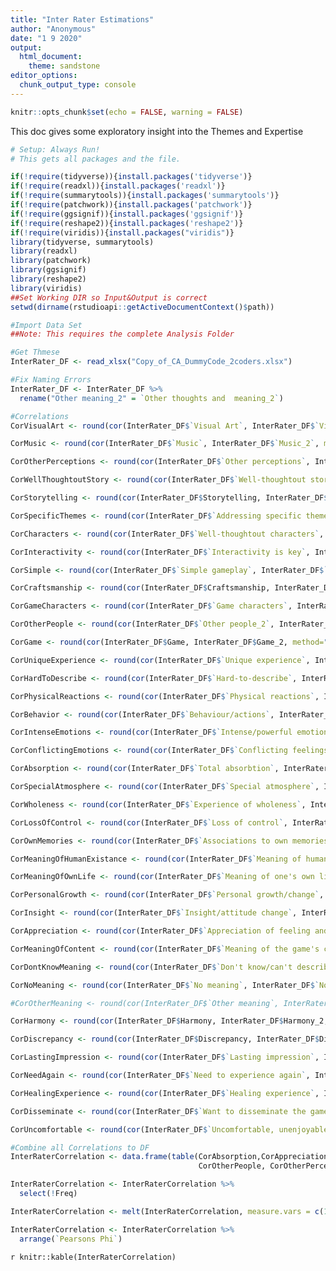 ```yaml
---
title: "Inter Rater Estimations"
author: "Anonymous"
date: "1 9 2020"
output: 
  html_document:
    theme: sandstone
editor_options: 
  chunk_output_type: console
---
```




```r
knitr::opts_chunk$set(echo = FALSE, warning = FALSE)
```



This doc gives some exploratory insight into the Themes and Expertise


```r

# Setup: Always Run!
# This gets all packages and the file.

if(!require(tidyverse)){install.packages('tidyverse')}
if(!require(readxl)){install.packages('readxl')}
if(!require(summarytools)){install.packages('summarytools')}
if(!require(patchwork)){install.packages('patchwork')}
if(!require(ggsignif)){install.packages('ggsignif')}
if(!require(reshape2)){install.packages('reshape2')}
if(!require(viridis)){install.packages("viridis")}
library(tidyverse, summarytools)
library(readxl)
library(patchwork)
library(ggsignif)
library(reshape2)
library(viridis)
##Set Working DIR so Input&Output is correct
setwd(dirname(rstudioapi::getActiveDocumentContext()$path))

```


```r
#Import Data Set
##Note: This requires the complete Analysis Folder

#Get Thmese
InterRater_DF <- read_xlsx("Copy_of_CA_DummyCode_2coders.xlsx")

#Fix Naming Errors
InterRater_DF <- InterRater_DF %>%
  rename("Other meaning_2" = `Other thoughts and  meaning_2`)

```


```r
#Correlations 
CorVisualArt <- round(cor(InterRater_DF$`Visual Art`, InterRater_DF$`Visual Art_2`, method="pearson"),2)

CorMusic <- round(cor(InterRater_DF$`Music`, InterRater_DF$`Music_2`, method="pearson"),2)

CorOtherPerceptions <- round(cor(InterRater_DF$`Other perceptions`, InterRater_DF$`Other perceptions_2`, method="pearson"),2)

CorWellThoughtoutStory <- round(cor(InterRater_DF$`Well-thoughtout story, good writing`, InterRater_DF$`Well-thoughtout story, good writing_2`, method="pearson"),2)

CorStorytelling <- round(cor(InterRater_DF$Storytelling, InterRater_DF$Storytelling_2, method="pearson"),2)

CorSpecificThemes <- round(cor(InterRater_DF$`Addressing specific themes`, InterRater_DF$`Addressing specific themes_2`, method="pearson"),2)

CorCharacters <- round(cor(InterRater_DF$`Well-thoughtout characters`, InterRater_DF$`Well-thoughtout characters_2`, method="pearson"),2)

CorInteractivity <- round(cor(InterRater_DF$`Interactivity is key`, InterRater_DF$`Interactivity is key_2`, method="pearson"),2)

CorSimple <- round(cor(InterRater_DF$`Simple gameplay`, InterRater_DF$`Simple gameplay_2`, method="pearson"),2)

CorCraftsmanship <- round(cor(InterRater_DF$Craftsmanship, InterRater_DF$Craftsmanship_2, method="pearson"),2)

CorGameCharacters <- round(cor(InterRater_DF$`Game characters`, InterRater_DF$`Game characters_2`, method="pearson"),2)

CorOtherPeople <- round(cor(InterRater_DF$`Other people_2`, InterRater_DF$`Other people`, method="pearson"),2)

CorGame <- round(cor(InterRater_DF$Game, InterRater_DF$Game_2, method="pearson"),2)

CorUniqueExperience <- round(cor(InterRater_DF$`Unique experience`, InterRater_DF$`Unique experience_2`, method="pearson"),2)

CorHardToDescribe <- round(cor(InterRater_DF$`Hard-to-describe`, InterRater_DF$`Hard-to-describe_2`, method="pearson"),2)

CorPhysicalReactions <- round(cor(InterRater_DF$`Physical reactions`, InterRater_DF$`Physical reactions_2`, method="pearson"),2)

CorBehavior <- round(cor(InterRater_DF$`Behaviour/actions`, InterRater_DF$`Behaviour/actions_2`, method="pearson"),2)

CorIntenseEmotions <- round(cor(InterRater_DF$`Intense/powerful emotions`, InterRater_DF$`Intense/powerful emotions_2`, method="pearson"),2)

CorConflictingEmotions <- round(cor(InterRater_DF$`Conflicting feelings/mixed feelings`, InterRater_DF$`Conflicting feelings/mixed feelings_2`, method="pearson"),2)

CorAbsorption <- round(cor(InterRater_DF$`Total absorbtion`, InterRater_DF$`Total absorbtion_2`, method="pearson"),2)

CorSpecialAtmosphere <- round(cor(InterRater_DF$`Special atmosphere`, InterRater_DF$`Special atmosphere_2`, method="pearson"),2)

CorWholeness <- round(cor(InterRater_DF$`Experience of wholeness`, InterRater_DF$`Experience of wholeness_2`, method="pearson"),2)

CorLossOfControl <- round(cor(InterRater_DF$`Loss of control`, InterRater_DF$`Loss of control_2`, method="pearson"),2)

CorOwnMemories <- round(cor(InterRater_DF$`Associations to own memories`, InterRater_DF$`Associations to own memories_2`, method="pearson"),2)

CorMeaningOfHumanExistance <- round(cor(InterRater_DF$`Meaning of human life/existance`, InterRater_DF$`Meaning of human life/existance_2`, method="pearson"),2)

CorMeaningOfOwnLife <- round(cor(InterRater_DF$`Meaning of one's own life/existance`, InterRater_DF$`Meaning of one's own life/existance_2`, method="pearson"),2)

CorPersonalGrowth <- round(cor(InterRater_DF$`Personal growth/change`, InterRater_DF$`Personal growth/change_2`, method="pearson"),2)

CorInsight <- round(cor(InterRater_DF$`Insight/attitude change`, InterRater_DF$`Insight/attitude change_2`, method="pearson"),2)

CorAppreciation <- round(cor(InterRater_DF$`Appreciation of feeling and/or experience`, InterRater_DF$`Appreciation of feeling and/or experience_2`, method="pearson"),2)

CorMeaningOfContent <- round(cor(InterRater_DF$`Meaning of the game's content/message/interpretation`, InterRater_DF$`Meaning of the game's content/message/interpretation_2`, method="pearson"),2)

CorDontKnowMeaning <- round(cor(InterRater_DF$`Don't know/can't describe meaning`, InterRater_DF$`Don't know/can't describe meaning_2`, method="pearson"),2)

CorNoMeaning <- round(cor(InterRater_DF$`No meaning`, InterRater_DF$`No meaning_2`, method="pearson"),2)

#CorOtherMeaning <- round(cor(InterRater_DF$`Other meaning`, InterRater_DF$`Other meaning_2`, method="pearson"), 2)

CorHarmony <- round(cor(InterRater_DF$Harmony, InterRater_DF$Harmony_2, method="pearson"),2)

CorDiscrepancy <- round(cor(InterRater_DF$Discrepancy, InterRater_DF$Discrepancy_2, method="pearson"),2)

CorLastingImpression <- round(cor(InterRater_DF$`Lasting impression`, InterRater_DF$`Lasting impression_2`, method="pearson"),2)

CorNeedAgain <- round(cor(InterRater_DF$`Need to experience again`, InterRater_DF$`Need to experience again_2`, method="pearson"),2)

CorHealingExperience <- round(cor(InterRater_DF$`Healing experience`, InterRater_DF$`Healing experience_2`, method="pearson"),2)

CorDisseminate <- round(cor(InterRater_DF$`Want to disseminate the game to others`, InterRater_DF$`Want to disseminate the game to others_2`, method="pearson"),2)

CorUncomfortable <- round(cor(InterRater_DF$`Uncomfortable, unenjoyable`, InterRater_DF$`Uncomfortable, unenjoyable_2`, method="pearson"),2)

```

```r
#Combine all Correlations to DF
InterRaterCorrelation <- data.frame(table(CorAbsorption,CorAppreciation,CorBehavior, CorConflictingEmotions, CorCraftsmanship, CorDiscrepancy, CorDisseminate, CorDontKnowMeaning, CorGame, CorGameCharacters, CorHardToDescribe, CorHarmony, CorHealingExperience, CorInsight, CorIntenseEmotions, CorInteractivity, CorLastingImpression, CorLossOfControl, CorMeaningOfContent, CorMeaningOfHumanExistance, CorMeaningOfOwnLife, CorMusic, CorNeedAgain, CorNoMeaning, #CorOtherMeaning, 
                                          CorOtherPeople, CorOtherPerceptions, CorOwnMemories, CorPersonalGrowth, CorPhysicalReactions, CorSimple, CorSpecialAtmosphere, CorSpecificThemes, CorStorytelling, CorUncomfortable, CorUniqueExperience, CorVisualArt, CorWellThoughtoutStory, CorWholeness))

InterRaterCorrelation <- InterRaterCorrelation %>%
  select(!Freq)

InterRaterCorrelation <- melt(InterRaterCorrelation, measure.vars = c(1:length(InterRaterCorrelation)), value.name="Pearsons Phi")

InterRaterCorrelation <- InterRaterCorrelation %>%
  arrange(`Pearsons Phi`)
```

`r knitr::kable(InterRaterCorrelation)`







